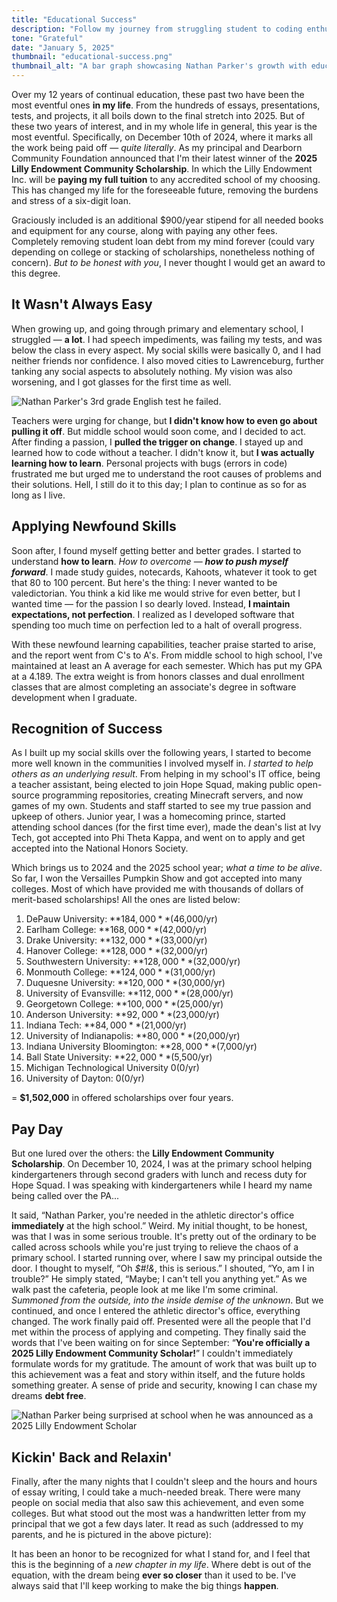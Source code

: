 ```yaml
---
title: "Educational Success"
description: "Follow my journey from struggling student to coding enthusiast, showcasing how perseverance led me to a 2025 Lilly Endowment Community Scholarship and a debt-free future."
tone: "Grateful"
date: "January 5, 2025"
thumbnail: "educational-success.png"
thumbnail_alt: "A bar graph showcasing Nathan Parker's growth with education via the college acceptance letters."
---
```




Over my 12 years of continual education, these past two have been the most eventful ones **in my life**. From the hundreds of essays, presentations, tests, and projects, it all boils down to the final stretch into 2025. But of these two years of interest, and in my whole life in general, this year is the most eventful. Specifically, on December 10th of 2024, where it marks all the work being paid off — *quite literally*. As my principal and Dearborn Community Foundation announced that I'm their latest winner of the **2025 Lilly Endowment Community Scholarship**. In which the Lilly Endowment Inc. will be **paying my full tuition** to any accredited school of my choosing. This has changed my life for the foreseeable future, removing the burdens and stress of a six-digit loan.

Graciously included is an additional $900/year stipend for all needed books and equipment for any course, along with paying any other fees. Completely removing student loan debt from my mind forever (could vary depending on college or stacking of scholarships, nonetheless nothing of concern). *But to be honest with you*, I never thought I would get an award to this degree.

## It Wasn't Always Easy
When growing up, and going through primary and elementary school, I struggled — **a lot**. I had speech impediments, was failing my tests, and was below the class in every aspect. My social skills were basically 0, and I had neither friends nor confidence. I also moved cities to Lawrenceburg, further tanking any social aspects to absolutely nothing. My vision was also worsening, and I got glasses for the first time as well.

<Img src={failing_grade} alt="Nathan Parker's 3rd grade English test he failed." width={500} height={500} />

Teachers were urging for change, but **I didn't know how to even go about pulling it off**. But middle school would soon come, and I decided to act. After finding a passion, I **pulled the trigger on change**. I stayed up and learned how to code without a teacher. I didn't know it, but **I was actually learning how to learn**. Personal projects with bugs (errors in code) frustrated me but urged me to understand the root causes of problems and their solutions. Hell, I still do it to this day; I plan to continue as so for as long as I live.

## Applying Newfound Skills
Soon after, I found myself getting better and better grades. I started to understand **how to learn**. *How to overcome* — ***how to push myself forward***. I made study guides, notecards, Kahoots, whatever it took to get that 80 to 100 percent. But here's the thing: I never wanted to be valedictorian. You think a kid like me would strive for even better, but I wanted time — for the passion I so dearly loved. Instead, **I maintain expectations, not perfection**. I realized as I developed software that spending too much time on perfection led to a halt of overall progress.

With these newfound learning capabilities, teacher praise started to arise, and the report went from C's to A's. From middle school to high school, I've maintained at least an A average for each semester. Which has put my GPA at a 4.189. The extra weight is from honors classes and dual enrollment classes that are almost completing an associate's degree in software development when I graduate.

## Recognition of Success
As I built up my social skills over the following years, I started to become more well known in the communities I involved myself in. *I started to help others as an underlying result*. From helping in my school's IT office, being a teacher assistant, being elected to join Hope Squad, making public open-source programming repositories, creating Minecraft servers, and now games of my own. Students and staff started to see my true passion and upkeep of others. Junior year, I was a homecoming prince, started attending school dances (for the first time ever), made the dean's list at Ivy Tech, got accepted into Phi Theta Kappa, and went on to apply and get accepted into the National Honors Society. 

Which brings us to 2024 and the 2025 school year; *what a time to be alive*. So far, I won the Versailles Pumpkin Show and got accepted into many colleges. Most of which have provided me with thousands of dollars of merit-based scholarships! All the ones are listed below:

1. DePauw University: **$184,000** ($46,000/yr)
2. Earlham College: **$168,000** ($42,000/yr)
3. Drake University: **$132,000** ($33,000/yr) 
4. Hanover College: **$128,000** ($32,000/yr)
5. Southwestern University: **$128,000** ($32,000/yr)
6. Monmouth College: **$124,000** ($31,000/yr)
7. Duquesne University: **$120,000** ($30,000/yr) 
8. University of Evansville: **$112,000** ($28,000/yr)
9. Georgetown College: **$100,000** ($25,000/yr)
10. Anderson University: **$92,000** ($23,000/yr)
11. Indiana Tech: **$84,000** ($21,000/yr)
12. University of Indianapolis: **$80,000** ($20,000/yr)
13. Indiana University Bloomington: **$28,000** ($7,000/yr)
14. Ball State University: **$22,000** ($5,500/yr)
15. Michigan Technological University $0 ($0/yr)
16. University of Dayton: $0 ($0/yr)

= **$1,502,000** in offered scholarships over four years.

## Pay Day

But one lured over the others: the **Lilly Endowment Community Scholarship**. On December 10, 2024, I was at the primary school helping kindergarteners through second graders with lunch and recess duty for Hope Squad. I was speaking with kindergarteners while I heard my name being called over the PA...

It said, “Nathan Parker, you're needed in the athletic director's office **immediately** at the high school.” Weird. My initial thought, to be honest, was that I was in some serious trouble. It's pretty out of the ordinary to be called across schools while you're just trying to relieve the chaos of a primary school. I started running over, where I saw my principal outside the door. I thought to myself, “Oh *$#!&*, this is serious.” I shouted, “Yo, am I in trouble?” He simply stated, “Maybe; I can't tell you anything yet.” As we walk past the cafeteria, people look at me like I'm some criminal. *Summoned from the outside, into the inside demise of the unknown*. But we continued, and once I entered the athletic director's office, everything changed. The work finally paid off. Presented were all the people that I'd met within the process of applying and competing. They finally said the words that I've been waiting on for since September: “**You're officially a 2025 Lilly Endowment Community Scholar!**” I couldn't immediately formulate words for my gratitude. The amount of work that was built up to this achievement was a feat and story within itself, and the future holds something greater. A sense of pride and security, knowing I can chase my dreams **debt free**.

<Img src={lilly_pay_day} alt="Nathan Parker being surprised at school when he was announced as a 2025 Lilly Endowment Scholar" width={500} height={500} crop_position='top' />

## Kickin' Back and Relaxin'
Finally, after the many nights that I couldn't sleep and the hours and hours of essay writing, I could take a much-needed break. There were many people on social media that also saw this achievement, and even some colleges. But what stood out the most was a handwritten letter from my principal that we got a few days later. It read as such (addressed to my parents, and he is pictured in the above picture): 

<Quote quote="I wanted to take a moment to personally share how incredibly proud we are of Nathan and his remarkable accomplishment of being named a 2025 Lilly Endowment Community Scholar recipient. Nathan is an amazing young man, full of passion, personality, and drive, and it has been a privilege to witness his journey. When he was called to the office, the moment was unforgettable. His initial worry—like never being called to the office before—quickly transformed into genuine excitement. The smile on his face and the glow in his eyes were such rewarding reminders of why we do what we do in education. Moments like these, where a student's hard work and dedication come to fruition, are simply the best. Nathan's achievement is a testament to his character, but it also reflects the foundation you've built as his parents. It's clear you've been raised with love, support, and the highest standards. The values & guidance you've provided have helped shape him into the outstanding young man he is today. Thank you for letting us be a part of Nathan's remarkable journey." by="Jared Leiker"/>

It has been an honor to be recognized for what I stand for, and I feel that this is the beginning of a *new chapter in my life*. Where debt is out of the equation, with the dream being **ever so closer** than it used to be. I've always said that I'll keep working to make the big things **happen**.
